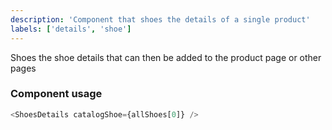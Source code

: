 ```yaml
---
description: 'Component that shoes the details of a single product'
labels: ['details', 'shoe']
---
```



Shoes the shoe details that can then be added to the product page or other pages

### Component usage

```js
<ShoesDetails catalogShoe={allShoes[0]} />
```
